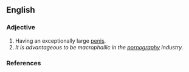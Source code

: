 ==English==
===Adjective===
#Having an exceptionally large [[penis]].
#''It is advantageous to be macrophallic in the [[pornography]] industry.''

===References===
{{webster}}